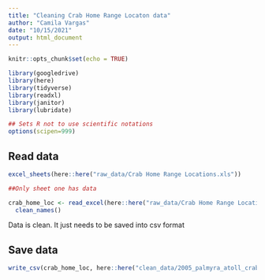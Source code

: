 ```yaml
---
title: "Cleaning Crab Home Range Locaton data"
author: "Camila Vargas"
date: "10/15/2021"
output: html_document
---
```


```r
knitr::opts_chunk$set(echo = TRUE)

library(googledrive)
library(here)
library(tidyverse)
library(readxl)
library(janitor)
library(lubridate)

## Sets R not to use scientific notations
options(scipen=999) 

```


## Read data
```r
excel_sheets(here::here("raw_data/Crab Home Range Locations.xls"))

##Only sheet one has data

crab_home_loc <- read_excel(here::here("raw_data/Crab Home Range Locations.xls")) %>% 
  clean_names()

```

Data is clean. It just needs to be saved into csv format


## Save data
```r
write_csv(crab_home_loc, here::here("clean_data/2005_palmyra_atoll_crab_home_range_locations.csv"))
```


